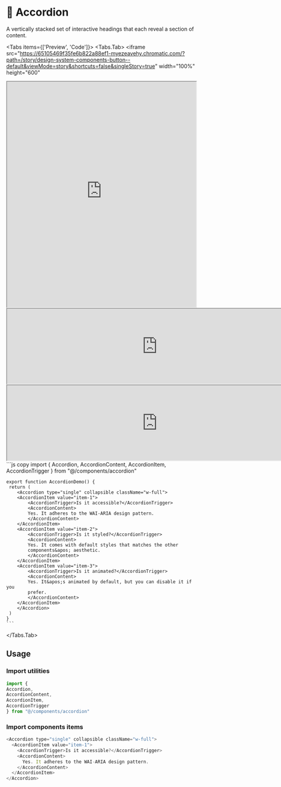 
# 💠 Accordion

A vertically stacked set of interactive headings that each reveal a section of content.

<Tabs items={['Preview', 'Code']}>
  <Tabs.Tab>
    <iframe
  src="https://65105469f35fe6b822a88ef1-myezeavehy.chromatic.com/?path=/story/design-system-components-button--default&viewMode=story&shortcuts=false&singleStory=true"
  width="100%"
  height="600"
></iframe>
<iframe
  src="https://65105469f35fe6b822a88ef1-myezeavehy.chromatic.com/iframe.html?id=design-system-components-button--default&viewMode=story&shortcuts=false&singleStory=true"
  width="100%"
  height="600"
></iframe>
<iframe
  src="https://65105469f35fe6b822a88ef1-myezeavehy.chromatic.com/iframe.html?id=design-system-components-button--default&viewMode=story&shortcuts=false&singleStory=true"
  width="800"
  height="200"
></iframe>
<iframe
  src="https://5ccbc373887ca40020446347-wtuhidckxo.chromatic.com/iframe.html?id=shadowboxcta--default&viewMode=story&shortcuts=false&singleStory=true"
  width="800"
  height="200"
></iframe>
  </Tabs.Tab>
  <Tabs.Tab>
    ```js copy 
    import { Accordion, AccordionContent, AccordionItem, AccordionTrigger } from "@/components/accordion"
 
    export function AccordionDemo() {
     return (
        <Accordion type="single" collapsible className="w-full">
        <AccordionItem value="item-1">
            <AccordionTrigger>Is it accessible?</AccordionTrigger>
            <AccordionContent>
            Yes. It adheres to the WAI-ARIA design pattern.
            </AccordionContent>
        </AccordionItem>
        <AccordionItem value="item-2">
            <AccordionTrigger>Is it styled?</AccordionTrigger>
            <AccordionContent>
            Yes. It comes with default styles that matches the other
            components&apos; aesthetic.
            </AccordionContent>
        </AccordionItem>
        <AccordionItem value="item-3">
            <AccordionTrigger>Is it animated?</AccordionTrigger>
            <AccordionContent>
            Yes. It&apos;s animated by default, but you can disable it if you
            prefer.
            </AccordionContent>
        </AccordionItem>
        </Accordion>
     )
    }
    ```
  </Tabs.Tab>
</Tabs>

## Usage

<Steps>

### Import utilities

```js copy 
import { 
Accordion, 
AccordionContent,
AccordionItem,
AccordionTrigger 
} from "@/components/accordion"
```

### Import components items

```js copy 
<Accordion type="single" collapsible className="w-full">
  <AccordionItem value="item-1">
    <AccordionTrigger>Is it accessible?</AccordionTrigger>
    <AccordionContent>
      Yes. It adheres to the WAI-ARIA design pattern.
    </AccordionContent>
  </AccordionItem>
</Accordion>
```

</Steps>
